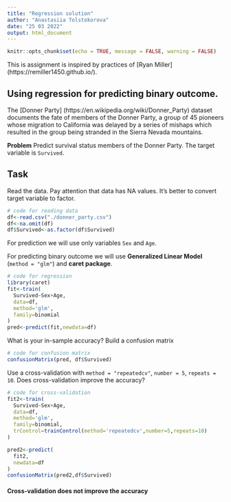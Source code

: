 ```yaml
---
title: "Regression solution"
author: "Anastasiia Tolstokorova"
date: "25 03 2022"
output: html_document
---
```


```r
knitr::opts_chunk$set(echo = TRUE, message = FALSE, warning = FALSE)
```

This is assignment is inspired by practices of [Ryan Miller] (https://remiller1450.github.io/).

## Using regression for predicting binary outcome.

The [Donner Party] (https://en.wikipedia.org/wiki/Donner_Party) dataset documents the fate of members of the Donner Party, a group of 45 pioneers whose migration to California was delayed by a series of mishaps which resulted in the group being stranded in the Sierra Nevada mountains.

**Problem**
Predict survival status members of the Donner Party. The target variable is `Survived`.

## Task

Read the data. Pay attention that data has NA values. It's better to convert target variable to factor.
```r
# code for reading data
df<-read.csv("./donner_party.csv")
df<-na.omit(df)
df$Survived<-as.factor(df$Survived)
```

For prediction we will use only variables `Sex` and `Age`. 

For predicting binary outcome we will use **Generalized Linear Model** (`method = "glm"`) and **caret package**. 

```r
# code for regression
library(caret)
fit<-train(
  Survived~Sex+Age,
  data=df,
  method='glm',
  family=binomial
)
pred<-predict(fit,newdata=df)
```

What is your in-sample accuracy? Build a confusion matrix

```r
# code for confusion matrix
confusionMatrix(pred, df$Survived)
```

Use a cross-validation with `method = "repeatedcv"`, `number = 5`, `repeats = 10`. Does cross-validation improve the accuracy?

```r
# code for cross-validation
fit2<-train(
  Survived~Sex+Age,
  data=df,
  method='glm',
  family=binomial,
  trControl=trainControl(method='repeatedcv',number=5,repeats=10)
)

pred2<-predict(
  fit2,
  newdata=df
)
confusionMatrix(pred2,df$Survived)
```

#### Cross-validation does not improve the accuracy


